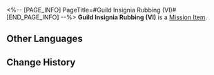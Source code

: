 <%-- [PAGE_INFO]
PageTitle=#Guild Insignia Rubbing (VI)#
[END_PAGE_INFO] --%>
{{Item Infobox
|id          = 140263
|image       = Item Guild Insignia Rubbing (VI).png
|type        = Mission Item
|invCategory = Missions
|rarity      = 1
|effect      = 
|description = A rubbing put together at a particular angle, portraying the secret insignia left by Scholar Bernini, who was Todd's teacher. It seems to be hiding some important information.
}}
'''Guild Insignia Rubbing (VI)''' is a [[Mission Item]].

==Other Languages==
{{Other Languages
|en   = Guild Insignia Rubbing (VI)
|zhs  = 学会标识的拓片（其六）
|zht  = 學會標記拓片（其六）
|ja   = 学会のマークの拓本（六）
|ko   = 학회 표식의 탁본 (6)
|es   = Calco de una marca de la Sociedad (VI)
|fr   = Estampe de marque de la Guilde (VI)
|ru   = Эстамп Гильдии VI
|th   = ภาพจารึกที่มีสัญลักษณ์ของสถาบัน (6)
|vi   = Bản Khắc Ký Hiệu Của Hội 6
|de   = Gildeninsignien-Abrieb (VI)
|id   = Jejak Simbol Ilmu Akademis (Bagian 6)
|pt   = Parte da Insígnia da Guilda (VI)
}}

==Change History==
{{Change History|2.0}}